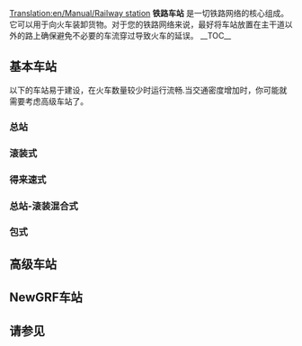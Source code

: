 [[Translation:en/Manual/Railway station]]
{{zh/Manual/目录}}
'''铁路车站''' 是一切铁路网络的核心组成。它可以用于向火车装卸货物。对于您的铁路网络来说，最好将车站放置在主干道以外的路上确保避免不必要的车流穿过导致火车的延误。
__TOC__
{{en/-}}
==基本车站==
以下的车站易于建设，在火车数量较少时运行流畅.当交通密度增加时，你可能就需要考虑高级车站了。
===总站===
===滚装式===
===得来速式===
===总站-滚装混合式===
===包式===

==高级车站==
==NewGRF车站==
==请参见==